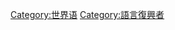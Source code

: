 {{Commonscat|Esperantists}}
{{Catmore}}

[[Category:世界语|Category:世界语]]
[[Category:語言復興者|Category:語言復興者]]
